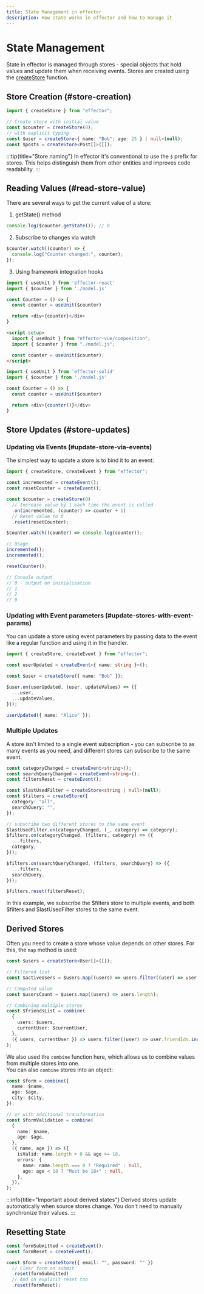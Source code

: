 ```yaml
---
title: State Management in effector
description: How state works in effector and how to manage it
---
```



# State Management

State in effector is managed through stores - special objects that hold values and update them when receiving events. Stores are created using the [createStore](/en/api/effector/createStore) function.

## Store Creation (#store-creation)

```ts
import { createStore } from "effector";

// Create store with initial value
const $counter = createStore(0);
// with explicit typing
const $user = createStore<{ name: "Bob"; age: 25 } | null>(null);
const $posts = createStore<Post[]>([]);
```

:::tip{title="Store naming"}
In effector it's conventional to use the `$` prefix for stores. This helps distinguish them from other entities and improves code readability.
:::

## Reading Values (#read-store-value)

There are several ways to get the current value of a store:

1. getState() method

```ts
console.log($counter.getState()); // 0
```

2. Subscribe to changes via watch

```ts
$counter.watch((counter) => {
  console.log("Counter changed:", counter);
});
```

3. Using framework integration hooks

<Tabs>
  <TabItem label="React">

```ts
import { useUnit } from 'effector-react'
import { $counter } from './model.js'

const Counter = () => {
  const counter = useUnit($counter)

  return <div>{counter}</div>
}
```

  </TabItem>
  <TabItem label="Vue">

```html
<script setup>
  import { useUnit } from "effector-vue/composition";
  import { $counter } from "./model.js";

  const counter = useUnit($counter);
</script>
```

  </TabItem>
  <TabItem label="Solid">

```ts
import { useUnit } from 'effector-solid'
import { $counter } from './model.js'

const Counter = () => {
  const counter = useUnit($counter)

  return <div>{counter()}</div>
}
```

  </TabItem>
</Tabs>

## Store Updates (#store-updates)

### Updating via Events (#update-store-via-events)

The simplest way to update a store is to bind it to an event:

```ts
import { createStore, createEvent } from "effector";

const incremented = createEvent();
const resetCounter = createEvent();

const $counter = createStore(0)
  // Increase value by 1 each time the event is called
  .on(incremented, (counter) => counter + 1)
  // Reset value to 0
  .reset(resetCounter);

$counter.watch((counter) => console.log(counter));

// Usage
incremented();
incremented();

resetCounter();

// Console output
// 0 - output on initialization
// 1
// 2
// 0
```

### Updating with Event parameters (#update-stores-with-event-params)

You can update a store using event parameters by passing data to the event like a regular function and using it in the handler.

```ts
import { createStore, createEvent } from "effector";

const userUpdated = createEvent<{ name: string }>();

const $user = createStore({ name: "Bob" });

$user.on(userUpdated, (user, updateValues) => ({
  ...user,
  ...updateValues,
}));

userUpdated({ name: "Alice" });
```

### Multiple Updates

A store isn't limited to a single event subscription - you can subscribe to as many events as you need, and different stores can subscribe to the same event.

```ts
const categoryChanged = createEvent<string>();
const searchQueryChanged = createEvent<string>();
const filtersReset = createEvent();

const $lastUsedFilter = createStore<string | null>(null);
const $filters = createStore({
  category: "all",
  searchQuery: "",
});

// subscribe two different stores to the same event
$lastUsedFilter.on(categoryChanged, (_, category) => category);
$filters.on(categoryChanged, (filters, category) => ({
  ...filters,
  category,
}));

$filters.on(searchQueryChanged, (filters, searchQuery) => ({
  ...filters,
  searchQuery,
}));

$filters.reset(filtersReset);
```

In this example, we subscribe the $filters store to multiple events, and both $filters and $lastUsedFilter stores to the same event.

## Derived Stores

Often you need to create a store whose value depends on other stores. For this, the `map` method is used:

```ts
const $users = createStore<User[]>([]);

// Filtered list
const $activeUsers = $users.map((users) => users.filter((user) => user.active));

// Computed value
const $usersCount = $users.map((users) => users.length);

// Combining multiple stores
const $friendsList = combine(
  {
    users: $users,
    currentUser: $currentUser,
  },
  ({ users, currentUser }) => users.filter((user) => user.friendIds.includes(currentUser.id)),
);
```

We also used the `combine` function here, which allows us to combine values from multiple stores into one.<br/>
You can also `combine` stores into an object:

```ts
const $form = combine({
  name: $name,
  age: $age,
  city: $city,
});

// or with additional transformation
const $formValidation = combine(
  {
    name: $name,
    age: $age,
  },
  ({ name, age }) => ({
    isValid: name.length > 0 && age >= 18,
    errors: {
      name: name.length === 0 ? "Required" : null,
      age: age < 18 ? "Must be 18+" : null,
    },
  }),
);
```

:::info{title="Important about derived states"}
Derived stores update automatically when source stores change. You don't need to manually synchronize their values.
:::

## Resetting State

```ts
const formSubmitted = createEvent();
const formReset = createEvent();

const $form = createStore({ email: "", password: "" })
  // Clear form on submit
  .reset(formSubmitted)
  // And on explicit reset too
  .reset(formReset);
```
